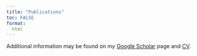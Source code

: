 ```yaml
---
title: "Publications"
toc: FALSE
format:
  html
---
```


Additional information may be found on my [Google Scholar](https://scholar.google.com/citations?user=ICpH74EAAAAJ&hl=en) page and [CV](/files/Alex_CV.pdf).

<script src="https://bibbase.org/show?bib=https://alexbiostats.github.io/alex_publications.bib&commas=true&jsonp=1"></script> 

